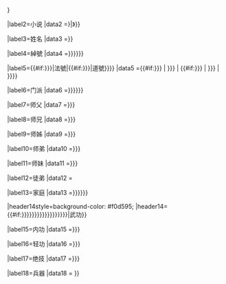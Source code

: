 {{infobox
|bodystyle=width: {{{寬度|20em}}};
|above=[[金庸]]武侠小说人物

|header1style=background-color: #6a0000; color: #FFFFFF;
|header1={{{称呼|{{{稱呼|}}}}}}

|label2=小说
|data2 ={{wraptext|《|{{{小说|{{{小說|}}}}}}|》}}

|label3=姓名
|data3 ={{{姓名|{{PAGENAMEBASE}}}}}

|label4=綽號
|data4 ={{{绰号|{{{綽號|{{{別名|}}}}}}}}}

|label5={{#if:{{{法号|{{{法號|}}}}}}|法號|{{#if:{{{道号|{{{道號|}}}}}}|道號}}}}
|data5 ={{#if:{{{法号|{{{法號|}}}}}} | {{{法号|{{{法號|}}}}}} | {{#if:{{{道号|{{{道號|}}}}}} | {{{道号|{{{道號|}}}}}} | }}}}

|label6=门派
|data6 ={{{门派|{{{門派|}}}}}}{{{头衔|{{{頭銜|}}}}}}

|label7=师父
|data7 ={{{师父|{{{師父|}}}}}}

|label8=师兄
|data8 ={{{师兄|{{{師兄|}}}}}}

|label9=师姊
|data9 ={{{师姊|{{{師姊|}}}}}}

|label10=师弟
|data10 ={{{师弟|{{{師弟|}}}}}}

|label11=师妹
|data11 ={{{师妹|{{{師妹|}}}}}}

|label12=徒弟
|data12 ={{{徒弟|}}}

|label13=家庭
|data13 ={{{血緣|{{{血缘|{{{家庭|}}}}}}}}}

|header14style=background-color: #f0d595;
|header14={{#if:{{{武功|{{{輕功|{{{內功|{{{兵器|{{{絕技|{{{轻功|{{{内功|}}}}}}}}}}}}}}}}}}}}}|武功}}

|label15=内功
|data15 ={{{内功|{{{內功|}}}}}}

|label16=轻功
|data16 ={{{轻功|{{{輕功|}}}}}}

|label17=绝技
|data17 ={{{武功|{{{絕技|}}}}}}

|label18=兵器
|data18 ={{{兵器|}}}
}}<noinclude>
{{doc}}
</noinclude>